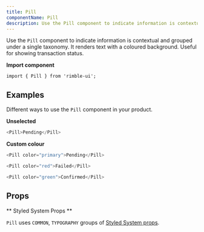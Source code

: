 ```yaml
---
title: Pill
componentName: Pill
description: Use the Pill component to indicate information is contextual and grouped under a single taxonomy. It renders text with a coloured background. Useful for showing transaction status.
---
```


Use the `Pill` component to indicate information is contextual and grouped under a single taxonomy. It renders text with a coloured background. Useful for showing transaction status.

**Import component**

```
import { Pill } from 'rimble-ui';
```

## Examples

Different ways to use the `Pill` component in your product.

**Unselected**

```js is=react-live
<Pill>Pending</Pill>
```

**Custom colour**

```js is=react-live
<Pill color="primary">Pending</Pill>
```

```js is=react-live
<Pill color="red">Failed</Pill>
```

```js is=react-live
<Pill color="green">Confirmed</Pill>
```

## Props

<PropsTable propMetaData={props.propMetaData} />

** Styled System Props **

`Pill` uses `COMMON`, `TYPOGRAPHY` groups of [Styled System props](/components/rimble-ui/system-props).
